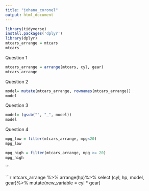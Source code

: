 ---
title: "johana_coronel"
output: html_document
---

```{r}
library(tidyverse)
install.packages('dplyr')
library(dplyr)
mtcars_arrange = mtcars
mtcars
```

Question 1
```{r}
mtcars_arrange = arrange(mtcars, cyl, gear)
mtcars_arrange
```

Question 2
```{r}
model= mutate(mtcars_arrange, rownames(mtcars_arrange))
model
```

Question 3 
```{r}
model= (gsub("", "_", model))
model
```


Question 4
```{r}
mpg_low = filter(mtcars_arrange, mpg<20)
mpg_low

mpg_high = filter(mtcars_arrange, mpg >= 20)
mpg_high
```
```

```{r}
mtcars_arrange %>%
  arrange(hp)%>%
  select (cyl, hp, model, gear)%>%
  mutate(new_variable = cyl * gear)